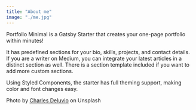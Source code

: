 ```yaml
---
title: "About me"
image: "./me.jpg"
---
```


Portfolio Minimal is a Gatsby Starter that creates your one-page portfolio within minutes!

It has predefined sections for your bio, skills, projects, and contact details. If you are a writer on Medium, you can integrate your latest articles in a distinct section as well. There is a section template included if you want to add more custom sections. 

Using Styled Components, the starter has full theming support, making color and font changes easy.

Photo by <a href="https://unsplash.com/@charlesdeluvio?utm_source=unsplash&utm_medium=referral&utm_content=creditCopyText" target="_blank" rel="nofollow noopener noreferrer" aria-label="External Link"><Underlining color={Theme.colors.tertiary} hoverColor={Theme.colors.secondary}>Charles Deluvio</Underlining></a> on Unsplash